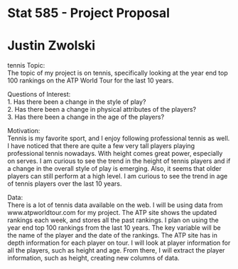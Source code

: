 Stat 585 - Project Proposal
========================================================
Justin Zwolski
========================================================
tennis
Topic:<br>
The topic of my project is on tennis, specifically looking at the year end top 100 rankings 
on the ATP World Tour for the last 10 years.

Questions of Interest:<br>
1. Has there been a change in the style of play?<br>
2. Has there been a change in physical attributes of the players?<br>
3. Has there been a change in the age of the players?<br>

Motivation:<br>
Tennis is my favorite sport, and I enjoy following professional tennis as well.  I have noticed that there
are quite a few very tall players playing professional tennis nowadays.  With height comes great power,
especially on serves.  I am curious to see the trend in the height of tennis players and if a change in the
overall style of play is emerging.  Also, it seems that older players can still perform at a high level.  I am
curious to see the trend in age of tennis players over the last 10 years.

Data:<br>
There is a lot of tennis data available on the web.  I will be using data from www.atpworldtour.com for my
project.  The ATP site shows the updated rankings each week, and stores all the past rankings.  I plan on using
the year end top 100 rankings from the last 10 years.  The key variable will be the name of the player and the
date of the rankings.  The ATP site has in depth information for each player on tour.  I will look at player
information for all the players, such as height and age.    From there, I will extract the player information,
such as height, creating new columns of data.